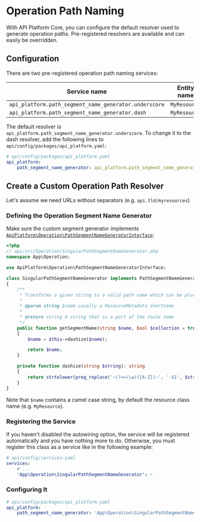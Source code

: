 # Operation Path Naming

With API Platform Core, you can configure the default resolver used to generate operation paths.
Pre-registered resolvers are available and can easily be overridden.

## Configuration

There are two pre-registered operation path naming services:

| Service name                                          | Entity name  | Path result     |
| ----------------------------------------------------- | ------------ | --------------- |
| `api_platform.path_segment_name_generator.underscore` | `MyResource` | `/my_resources` |
| `api_platform.path_segment_name_generator.dash`       | `MyResource` | `/my-resources` |

The default resolver is `api_platform.path_segment_name_generator.underscore`.
To change it to the dash resolver, add the following lines to `api/config/packages/api_platform.yaml`:

```yaml
# api/config/packages/api_platform.yaml
api_platform:
    path_segment_name_generator: api_platform.path_segment_name_generator.dash
```

## Create a Custom Operation Path Resolver

Let's assume we need URLs without separators (e.g. `api.tld/myresources`)

### Defining the Operation Segment Name Generator

Make sure the custom segment generator implements [`ApiPlatform\Operation\PathSegmentNameGeneratorInterface`](https://github.com/api-platform/core/blob/main/src/Operation/PathSegmentNameGeneratorInterface.php):

```php
<?php
// api/src/Operation/SingularPathSegmentNameGenerator.php
namespace App\Operation;

use ApiPlatform\Operation\PathSegmentNameGeneratorInterface;

class SingularPathSegmentNameGenerator implements PathSegmentNameGeneratorInterface
{
    /**
     * Transforms a given string to a valid path name which can be pluralized (eg. for collections).
     *
     * @param string $name usually a ResourceMetadata shortname
     *
     * @return string A string that is a part of the route name
     */
    public function getSegmentName(string $name, bool $collection = true): string
    {
        $name = $this->dashize($name);

        return $name;
    }

    private function dashize(string $string): string
    {
        return strtolower(preg_replace('~(?<=\\w)([A-Z])~', '-$1', $string));
    }
}
```

Note that `$name` contains a camel case string, by default the resource class name (e.g. `MyResource`).

### Registering the Service

If you haven't disabled the autowiring option, the service will be registered automatically and you have nothing more to
do.
Otherwise, you must register this class as a service like in the following example:

```yaml
# api/config/services.yaml
services:
    # ...
    'App\Operation\SingularPathSegmentNameGenerator': ~
```

### Configuring It

```yaml
# api/config/packages/api_platform.yaml
api_platform:
    path_segment_name_generator: 'App\Operation\SingularPathSegmentNameGenerator'
```
